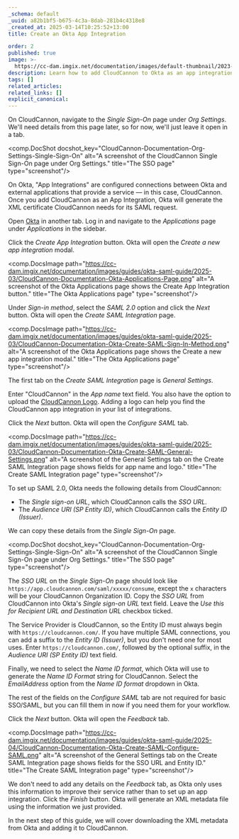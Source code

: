 ```yaml
---
_schema: default
_uuid: a82b1bf5-b675-4c3a-8dab-281b4c4318e8
_created_at: 2025-03-14T10:25:52+13:00
title: Create an Okta App Integration

order: 2
published: true
image: >-
  https://cc-dam.imgix.net/documentation/images/default-thumbnail/2023-Q4/CloudCannon-Documentation-Thumbnail.png
description: Learn how to add CloudCannon to Okta as an app integration.
tags: []
related_articles:
related_links: []
explicit_canonical:
---
```

On CloudCannon, navigate to the *Single Sign-On* page under *Org Settings*. We'll need details from this page later, so for now, we'll just leave it open in a tab.

<comp.DocShot docshot_key="CloudCannon-Documentation-Org-Settings-Single-Sign-On" alt="A screenshot of the CloudCannon Single Sign-On page under Org Settings." title="The SSO page" type="screenshot"/>

On Okta, "App Integrations" are configured connections between Okta and external applications that provide a service — in this case, CloudCannon. Once you add CloudCannon as an App Integration, Okta will generate the XML certificate CloudCannon needs for its SAML request.

Open [Okta](https://www.okta.com/) in another tab. Log in and navigate to the *Applications* page under *Applications* in the sidebar.

Click the *Create App Integration* button. Okta will open the *Create a new app integration* modal.

<comp.DocsImage path="https://cc-dam.imgix.net/documentation/images/guides/okta-saml-guide/2025-03/CloudCannon-Documentation-Okta-Applications-Page.png" alt="A screenshot of the Okta Applications page shows the Create App Integration button." title="The Okta Applications page" type="screenshot"/>

Under *Sign-in method*, select the *SAML 2.0* option and click the *Next* button. Okta will open the *Create SAML Integration* page.

<comp.DocsImage path="https://cc-dam.imgix.net/documentation/images/guides/okta-saml-guide/2025-03/CloudCannon-Documentation-Okta-Create-SAML-Sign-In-Method.png" alt="A screenshot of the Okta Applications page shows the Create a new app integration modal." title="The Okta Applications page" type="screenshot"/>

The first tab on the *Create SAML Integration* page is *General Settings*.

Enter "CloudCannon" in the *App name* text field. You also have the option to upload the <a href="https://cc-dam.imgix.net/documentation/images/icons/CloudCannon-Logo-Blue.svg" target="_blank" rel="noopener">CloudCannon Logo</a>. Adding a logo can help you find the CloudCannon app integration in your list of integrations.

Click the *Next* button. Okta will open the *Configure SAML* tab.

<comp.DocsImage path="https://cc-dam.imgix.net/documentation/images/guides/okta-saml-guide/2025-03/CloudCannon-Documentation-Okta-Create-SAML-General-Settings.png" alt="A screenshot of the General Settings tab on the Create SAML Integration page shows fields for app name and logo." title="The Create SAML Integration page" type="screenshot"/>

To set up SAML 2.0, Okta needs the following details from CloudCannon:

* The *Single sign-on URL*, which CloudCannon calls the *SSO URL*.
* The *Audience URI (SP Entity ID)*, which CloudCannon calls the *Entity ID (Issuer)*.

We can copy these details from the *Single Sign-On* page.

<comp.DocShot docshot_key="CloudCannon-Documentation-Org-Settings-Single-Sign-On" alt="A screenshot of the CloudCannon Single Sign-On page under Org Settings." title="The SSO page" type="screenshot"/>

The *SSO URL* on the *Single Sign-On* page should look like `https://app.cloudcannon.com/saml/xxxxx/consume`, except the `x` characters will be your CloudCannon Organization ID. Copy the *SSO URL* from CloudCannon into Okta's *Single sign-on URL* text field. Leave the *Use this for Recipient URL and Destination URL* checkbox ticked.

The Service Provider is CloudCannon, so the Entity ID must always begin with `https://cloudcannon.com/`. If you have multiple SAML connections, you can add a suffix to the *Entity ID (Issuer)*, but you don't need one for most uses. Enter `https://cloudcannon.com/`, followed by the optional suffix, in the *Audience URI (SP Entity ID)* text field.

Finally, we need to select the *Name ID format*, which Okta will use to generate the *Name ID Format* string for CloudCannon. Select the *EmailAddress* option from the *Name ID format* dropdown in Okta.

The rest of the fields on the *Configure SAML* tab are not required for basic SSO/SAML, but you can fill them in now if you need them for your workflow.

Click the *Next* button. Okta will open the *Feedback* tab.

<comp.DocsImage path="https://cc-dam.imgix.net/documentation/images/guides/okta-saml-guide/2025-04/CloudCannon-Documentation-Okta-Create-SAML-Configure-SAML.png" alt="A screenshot of the General Settings tab on the Create SAML Integration page shows fields for the SSO URL and Entity ID." title="The Create SAML Integration page" type="screenshot"/>

We don't need to add any details on the *Feedback* tab, as Okta only uses this information to improve their service rather than to set up an app integration. Click the *Finish* button. Okta will generate an XML metadata file using the information we just provided.

In the next step of this guide, we will cover downloading the XML metadata from Okta and adding it to CloudCannon.